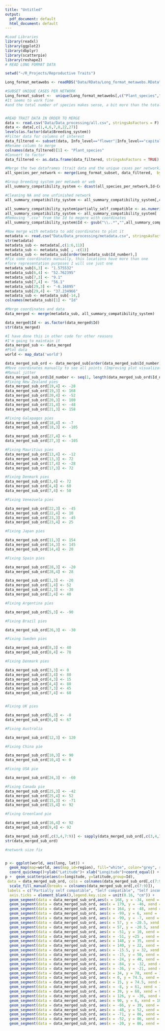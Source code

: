 ```yaml
---
title: "Untitled"
output:
  pdf_document: default
  html_document: default
---
```

```r


#Load Libraries
library(readxl)
library(ggplot2)
library(dbplyr)
library(scatterpie)
library(reshape2)
# READ LONG FORMAT DATA

setwd("~/R_Projects/Reproductive Traits")

Long_format_metawebs <- readRDS("Data/RData/Long_format_metawebs.RData")

#SUBSET UNIQUE CASES PER NETWORK
Long_format_subset <-  unique(Long_format_metawebs[,c("Plant_species","Id")])
#It seems to work fine
#and the total number of species makes sense, a bit more than the total unique cases for all the networks


#READ TRAIT DATA IN ORDER TO MERGE
data <- read.csv("Data/Data_processing/all.csv", stringsAsFactors = F)
data <- data[,c(1,4,6,7,8,22,27)]
levels(as.factor(data$Breeding_system))
#Filter data for columns of interest
data_filtered <- subset(data, Info_level=="flower"|Info_level=="capitulum"|Info_level=="inflorescence"|Info_level=="NA")
#Rename column to merge
colnames(data_filtered)[1] <- "Plant_species"
#Convert to factor 
data_filtered <- as.data.frame(data_filtered, stringsAsFactors = TRUE)

#Merge the two dataframes (trait data and the unique cases per network)
all_species_per_network <- merge(Long_format_subset, data_filtered,  by=c("Plant_species","Id"), all = T )

#Group breeding system per metaweb or web
all_summary_compatibility_system <- dcast(all_species_per_network,Id~Compatibility,value.var = "Compatibility")

#Cleaning NA and one unfinished network
all_summary_compatibility_system <- all_summary_compatibility_system[,c(1,5:8)]

all_summary_compatibility_system$partially_self_compatible <- as.numeric(all_summary_compatibility_system$partially_self_compatible) + as.numeric(all_summary_compatibility_system$self_compatible_self_incompatible) 
all_summary_compatibility_system <- all_summary_compatibility_system[ , -4]
#Removing ".csv" from the Id to megere with coordinates
all_summary_compatibility_system$Id <- gsub("\\..*","",all_summary_compatibility_system$Id)

#Now merge with metadata to add coordinates to plot it
metadata <- read.csv("Data/Data_processing/metadata.csv", stringsAsFactors = F)
str(metadata)
metadata_sub <- metadata[,c(1:6,11)]
metadata_sub <- metadata_sub[ , -c(1)]
metadata_sub <- metadata_sub[order(metadata_sub$Id_number),] 
#Fix some coordinates manually, this locations have more than one
#fore representation purposes I will use just one
metadata_sub[6,3] <- "1.575532"
metadata_sub[6,4] <- "52.762395"
metadata_sub[7,3] <- "9.1"
metadata_sub[7,4] <- "56.1"
metadata_sub[29,3] <- "-6.16895"
metadata_sub[29,4] <- "37.234966"
metadata_sub <- metadata_sub[-14,]
colnames(metadata_sub)[1] <- "Id"

#Merge coordinates and data 
data_merged <- merge(metadata_sub, all_summary_compatibility_system)

data_merged$Id <- as.factor(data_merged$Id)
str(data_merged)

#I have done this in other code for other reasons
#I'm going to maintain it
data_merged_sub <- data_merged
#Plot data
world <- map_data('world')

data_merged_sub_ord <- data_merged_sub[order(data_merged_sub$Id_number),]
#Move coordinates manually to see all points (Improving plot visualization)
#Manual jitter
data_merged_sub_ord$Id_number <- seq(1, length(data_merged_sub_ord$Id_number))
#Fixing New Zealand pies
data_merged_sub_ord[19,4] <- -28
data_merged_sub_ord[19,3] <- 168
data_merged_sub_ord[20,4] <- -52
data_merged_sub_ord[20,3] <- 180
data_merged_sub_ord[21,4] <- -48
data_merged_sub_ord[21,3] <- 158

#Fixing Galapagos pies
data_merged_sub_ord[18,4] <- -7
data_merged_sub_ord[18,3] <- -105

data_merged_sub_ord[27,4] <- 6
data_merged_sub_ord[27,3] <- -105

#Fixing Mauritius pies
data_merged_sub_ord[13,4] <- -12
data_merged_sub_ord[13,3] <- 72
data_merged_sub_ord[17,4] <- -28
data_merged_sub_ord[17,3] <- 72

#Fixing Denmark pies
data_merged_sub_ord[3,4] <- 72
data_merged_sub_ord[4,4] <- 60
data_merged_sub_ord[7,4] <- 50

#Fixing Venezuela pies

data_merged_sub_ord[22,3] <- -45
data_merged_sub_ord[22,4] <- 10
data_merged_sub_ord[23,3] <- -45
data_merged_sub_ord[23,4] <- 25

#Fixing Japan pies

data_merged_sub_ord[11,3] <- 154
data_merged_sub_ord[14,3] <- 145
data_merged_sub_ord[14,4] <- 20

#Fixing Spain pies

data_merged_sub_ord[28,3] <- -20
data_merged_sub_ord[28,4] <- 28

data_merged_sub_ord[1,3] <- -20
data_merged_sub_ord[1,4] <- 52
data_merged_sub_ord[2,3] <- -30
data_merged_sub_ord[2,4] <- 40

#Fixing Argentina pies

data_merged_sub_ord[5,3] <- -90

#Fixing Brazil pies

data_merged_sub_ord[26,3] <- -30

#Fixing Sweden pies

data_merged_sub_ord[8,3] <- 40
data_merged_sub_ord[8,4] <- 78

#Fixing Denmark pies

data_merged_sub_ord[3,3] <- 0
data_merged_sub_ord[3,4] <- 80
data_merged_sub_ord[4,3] <- 15
data_merged_sub_ord[4,4] <- 80
data_merged_sub_ord[7,3] <- 45
data_merged_sub_ord[7,4] <- 60


#Fixing UK pies

data_merged_sub_ord[6,3] <- -8
data_merged_sub_ord[6,4] <- 67

#Fixing Australia

data_merged_sub_ord[12,3] <- 120

#Fixing China pie

data_merged_sub_ord[10,3] <- 90
data_merged_sub_ord[10,4] <- 0

#Fixing USA pie

data_merged_sub_ord[24,3] <- -60

#Fixing Canada pie
data_merged_sub_ord[25,3] <- -42
data_merged_sub_ord[25,4] <- 52
data_merged_sub_ord[15,3] <- -71
data_merged_sub_ord[15,4] <- 92

#Fixing Greenland pie

data_merged_sub_ord[16,4] <- 92
data_merged_sub_ord[9,4] <- 92

data_merged_sub_ord[,c(3,4,7:9)] <- sapply(data_merged_sub_ord[,c(3,4,7:9)],as.numeric)
str(data_merged_sub_ord)

#network size fix


p <- ggplot(world, aes(long, lat)) +
  geom_map(map=world, aes(map_id=region), fill="white", color="grey", size=0.35) +
  coord_quickmap()+ylab("Latitude")+ xlab("Longitude")+coord_equal() + coord_sf( ylim = c(-60, 100), expand = FALSE)
p +  geom_scatterpie(aes(x=longitude, y=latitude,group=Id), 
 data = data_merged_sub_ord, cols = colnames(data_merged_sub_ord[,c(7:9)]),alpha=.8)+ 
  scale_fill_manual(breaks = colnames(data_merged_sub_ord[,c(7:9)]),
 labels = c("Partially self compatible", "Self compatible", "Self incompatible"),values = c("partially_self_compatible" = "#4DAF4A","self_compatible" = "#984EA3","self_incompatible" = "orange")) +labs(title = "Compatibility system",subtitle = "", caption = "",fill = NULL) + theme(legend.position = c(0.18, 0.010),legend.justification = c(1, 0),legend.text=element_text(size=5),
  axis.ticks = element_blank(),legend.key.size = unit(0.16, "cm")) +
  geom_segment(data = data_merged_sub_ord,aes(x = 168, y = -34, xend = 172, yend = -43),color = "black", size = 0.3, alpha = 0.8) + #NZ
  geom_segment(data = data_merged_sub_ord, aes(x = 179, y = -46, xend = 172, yend = -43), color = "black",size = 0.3, alpha = 0.8) + #NZ
  geom_segment(data = data_merged_sub_ord, aes(x = 164, y = -48, xend = 172, yend = -43), color = "black",size = 0.3, alpha = 0.8) + #NZ
  geom_segment(data = data_merged_sub_ord, aes(x = -99, y = 6, xend = -90, yend = 0), color = "black", size = 0.3, alpha = 0.8) +  #GALAPAGOS
  geom_segment(data = data_merged_sub_ord, aes(x = -99, y = -7, xend = -90, yend = 0), color = "black", size = 0.3, alpha = 0.8) + #GALAPAGOS
  geom_segment(data = data_merged_sub_ord, aes(x = 57, y = -20.5, xend = 66, yend = -12), color = "black", size = 0.3, alpha = 0.8) + #MAURITIUS
  geom_segment(data = data_merged_sub_ord, aes(x = 57, y = -20.5, xend = 66, yend = -28), color = "black", size = 0.3, alpha = 0.8) + #MAURITIUS
  geom_segment(data = data_merged_sub_ord, aes(x = -51, y = 10, xend = -61, yend = 5.5), color = "black", size = 0.3, alpha = 0.8) + #VENEZUELA
  geom_segment(data = data_merged_sub_ord, aes(x = -51, y =25 , xend = -67, yend = 8.9), color = "black", size = 0.3, alpha = 0.8) + #VENEZUELA
  geom_segment(data = data_merged_sub_ord, aes(x = 148, y = 35, xend = 135.8, yend = 35), color = "black", size = 0.3, alpha = 0.8) + 
  geom_segment(data = data_merged_sub_ord, aes(x = 140, y = 22, xend = 129, yend = 28), color = "black", size = 0.3, alpha = 0.8) +
  geom_segment(data = data_merged_sub_ord, aes(x = -15.5, y = 32, xend = -6, yend = 37), color = "black", size = 0.3, alpha = 0.8) + 
  geom_segment(data = data_merged_sub_ord, aes(x = -15, y = 50, xend = 3, yend = 43), color = "black", size = 0.3, alpha = 0.8) +
  geom_segment(data = data_merged_sub_ord, aes(x = -24, y = 40, xend = -6, yend = 37), color = "black", size = 0.3, alpha = 0.8) +
  geom_segment(data = data_merged_sub_ord, aes(x = -84, y = -32, xend = -68, yend = -32), color = "black", size = 0.3, alpha = 0.8) + 
  geom_segment(data = data_merged_sub_ord, aes(x = -36, y = -21, xend = -58, yend = -21), color = "black", size = 0.3, alpha = 0.8) +
  geom_segment(data = data_merged_sub_ord, aes(x = 34, y = 78, xend = 18.5, yend = 68), color = "black", size = 0.3, alpha = 0.8) + 
  geom_segment(data = data_merged_sub_ord, aes(x = 0, y = 74.5, xend = 10, yend = 56), color = "black", size = 0.3, alpha = 0.8) +
  geom_segment(data = data_merged_sub_ord, aes(x = 15, y = 74.5, xend = 10, yend = 56), color = "black", size = 0.3, alpha = 0.8) +
  geom_segment(data = data_merged_sub_ord, aes(x = -8, y = 61, xend = 1.5, yend = 52), color = "black", size = 0.3, alpha = 0.8) +
  geom_segment(data = data_merged_sub_ord, aes(x = 39, y = 60, xend = 9, yend = 56), color = "black", size = 0.3, alpha = 0.8) +
  geom_segment(data = data_merged_sub_ord, aes(x = 126, y = -36, xend = 148, yend = -36), color = "black", size = 0.3, alpha = 0.8) + #AUS
  geom_segment(data = data_merged_sub_ord, aes(x = 90, y = 6, xend = 100, yend = 28), color = "black", size = 0.3, alpha = 0.8) + #CHINA
  geom_segment(data = data_merged_sub_ord, aes(x = -66, y = 39, xend = -89, yend = 39), color = "black", size = 0.3, alpha = 0.8) + #USA
  geom_segment(data = data_merged_sub_ord, aes(x = -48, y = 52, xend = -75, yend = 45), color = "black", size = 0.3, alpha = 0.8) + #CANADA
  geom_segment(data = data_merged_sub_ord, aes(x = -71, y = 86, xend = -71, yend = 81), color = "black", size = 0.3, alpha = 0.8) + #CANADA
  geom_segment(data = data_merged_sub_ord, aes(x = -52, y = 86, xend = -52, yend = 71), color = "black", size = 0.3, alpha = 0.8) + #GREENLAND
  geom_segment(data = data_merged_sub_ord, aes(x = -20, y = 86, xend = -20, yend = 74), color = "black", size = 0.3, alpha = 0.8)


```

